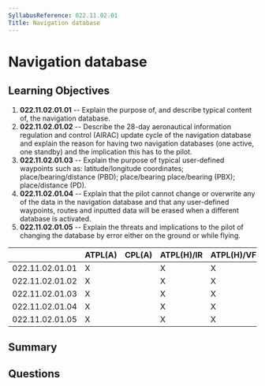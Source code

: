 ```yaml
---
SyllabusReference: 022.11.02.01
Title: Navigation database
---
```


# Navigation database

## Learning Objectives

1.  **022.11.02.01.01** -- Explain the purpose of, and describe typical content
    of, the navigation database.
2.  **022.11.02.01.02** -- Describe the 28-day aeronautical information
    regulation and control (AIRAC) update cycle of the navigation database and
    explain the reason for having two navigation databases (one active, one
    standby) and the implication this has to the pilot.
3.  **022.11.02.01.03** -- Explain the purpose of typical user-defined waypoints
    such as: latitude/longitude coordinates; place/bearing/distance (PBD);
    place/bearing place/bearing (PBX); place/distance (PD).
4.  **022.11.02.01.04** -- Explain that the pilot cannot change or overwrite any
    of the data in the navigation database and that any user-defined waypoints,
    routes and inputted data will be erased when a different database is
    activated.
5.  **022.11.02.01.05** -- Explain the threats and implications to the pilot of
    changing the database by error either on the ground or while flying.

|                 | ATPL(A) | CPL(A) | ATPL(H)/IR | ATPL(H)/VFR | CPL(H) | IR | CBIR(A) |
| --------------- | ------- | ------ | ---------- | ----------- | ------ | -- | ------- |
| 022.11.02.01.01 | X       |        | X          | X           |        | X  | X       |
| 022.11.02.01.02 | X       |        | X          | X           |        | X  | X       |
| 022.11.02.01.03 | X       |        | X          | X           |        | X  |         |
| 022.11.02.01.04 | X       |        | X          | X           |        | X  | X       |
| 022.11.02.01.05 | X       |        | X          | X           |        | X  |         |

## Summary

## Questions
